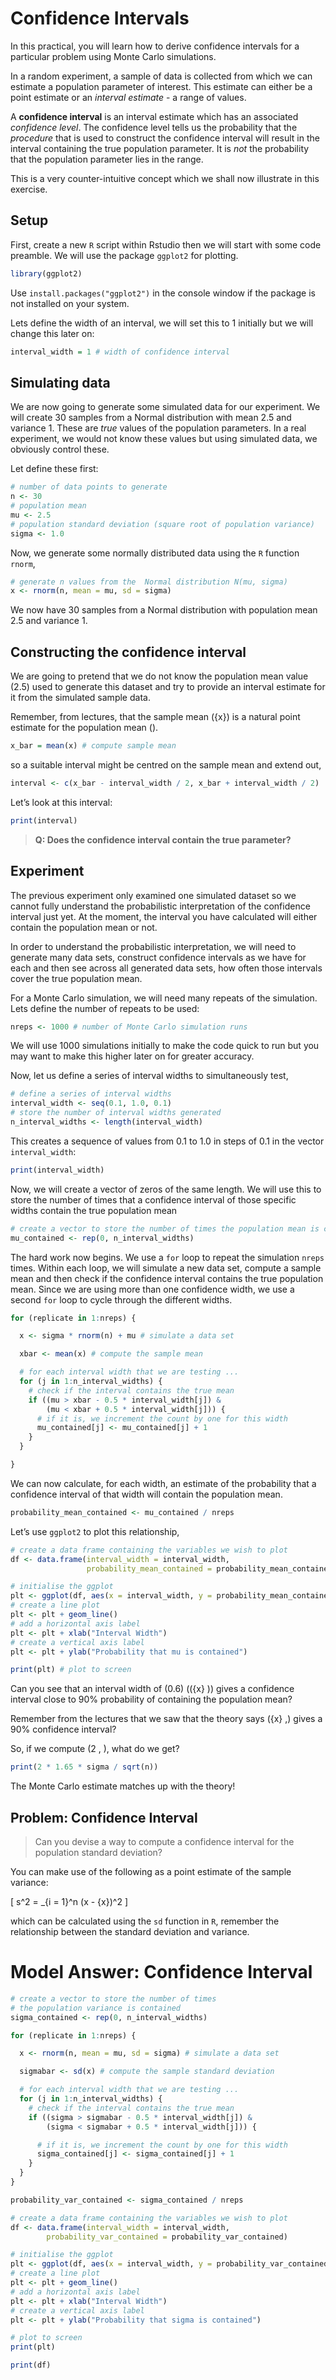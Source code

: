 # Confidence Intervals

In this practical, you will learn how to derive confidence intervals for a particular problem using Monte Carlo simulations.

In a random experiment, a sample of data is collected from which we can estimate a population parameter of interest. This estimate can either be a point estimate or an *interval estimate* - a range of values.

A **confidence interval** is an interval estimate which has an associated *confidence level*. The confidence level tells us the probability that the *procedure* that is used to construct the confidence interval will result in the interval containing the true population parameter. It is *not* the probability that the population parameter lies in the range.

This is a very counter-intuitive concept which we shall now illustrate in this exercise.

## Setup

First, create a new `R` script within Rstudio then we will start with some code preamble. We will use the package `ggplot2` for plotting.

```r
library(ggplot2)
```

Use `install.packages("ggplot2")` in the console window if the package is not installed on your system.

Lets define the width of an interval, we will set this to 1 initially but we will change this later on:

```r
interval_width = 1 # width of confidence interval
```

## Simulating data

We are now going to generate some simulated data for our experiment. We will create 30 samples from a Normal distribution with mean 2.5 and variance 1. These are *true* values of the population parameters. In a real experiment, we would not know these values but using simulated data, we obviously control these.

Let define these first:

```r
# number of data points to generate
n <- 30
# population mean
mu <- 2.5
# population standard deviation (square root of population variance)
sigma <- 1.0
```

Now, we generate some normally distributed data using the `R` function `rnorm`,

```r
# generate n values from the  Normal distribution N(mu, sigma)
x <- rnorm(n, mean = mu, sd = sigma)
```

We now have 30 samples from a Normal distribution with population mean 2.5 and variance 1.

## Constructing the confidence interval

We are going to pretend that we do not know the population mean value (2.5) used to generate this dataset and try to provide an interval estimate for it from the simulated sample data.

Remember, from lectures, that the sample mean \(\bar{x}\) is a natural point estimate for the population mean \(\mu\).

```r
x_bar = mean(x) # compute sample mean
```

so a suitable interval might be centred on the sample mean and extend out,

```r
interval <- c(x_bar - interval_width / 2, x_bar + interval_width / 2)
```

Let’s look at this interval:

```r
print(interval)
```
> **Q: Does the confidence interval contain the true parameter?**

## Experiment

The previous experiment only examined one simulated dataset so we cannot fully understand the probabilistic interpretation of the confidence interval just yet. At the moment, the interval you have calculated will either contain the population mean or not.

In order to understand the probabilistic interpretation, we will need to generate many data sets, construct confidence intervals as we have for each and then see across all generated data sets, how often those intervals cover the true population mean.

For a Monte Carlo simulation, we will need many repeats of the simulation. Lets define the number of repeats to be used:

```r
nreps <- 1000 # number of Monte Carlo simulation runs
```

We will use 1000 simulations initially to make the code quick to run but you may want to make this higher later on for greater accuracy.

Now, let us define a series of interval widths to simultaneously test,

```r
# define a series of interval widths
interval_width <- seq(0.1, 1.0, 0.1)
# store the number of interval widths generated
n_interval_widths <- length(interval_width)
```
This creates a sequence of values from 0.1 to 1.0 in steps of 0.1 in the vector `interval_width`:

```r
print(interval_width)
```

Now, we will create a vector of zeros of the same length. We will use this to store the number of times that a confidence interval of those specific widths contain the true population mean

```r
# create a vector to store the number of times the population mean is contained
mu_contained <- rep(0, n_interval_widths)
```

The hard work now begins. We use a `for` loop to repeat the simulation `nreps` times. Within each loop, we will simulate a new data set, compute a sample mean and then check if the confidence interval contains the true population mean. Since we are using more than one confidence width, we use a second `for` loop to cycle through the different widths.

```r
for (replicate in 1:nreps) {

  x <- sigma * rnorm(n) + mu # simulate a data set

  xbar <- mean(x) # compute the sample mean

  # for each interval width that we are testing ...
  for (j in 1:n_interval_widths) {
    # check if the interval contains the true mean
    if ((mu > xbar - 0.5 * interval_width[j]) &
        (mu < xbar + 0.5 * interval_width[j])) {
      # if it is, we increment the count by one for this width
      mu_contained[j] <- mu_contained[j] + 1
    }
  }

}
```

We can now calculate, for each width, an estimate of the probability that a confidence interval of that width will contain the population mean.

```r
probability_mean_contained <- mu_contained / nreps
```

Let’s use `ggplot2` to plot this relationship,

```r
# create a data frame containing the variables we wish to plot
df <- data.frame(interval_width = interval_width,
                 probability_mean_contained = probability_mean_contained)

# initialise the ggplot
plt <- ggplot(df, aes(x = interval_width, y = probability_mean_contained))
# create a line plot
plt <- plt + geom_line()
# add a horizontal axis label
plt <- plt + xlab("Interval Width")
# create a vertical axis label
plt <- plt + ylab("Probability that mu is contained")

print(plt) # plot to screen
```

Can you see that an interval width of \(0.6\) \((\bar{x} \pm 0.3)\) gives a confidence interval close to 90% probability of containing the population mean?

Remember from the lectures that we saw that the theory says \(\bar{x} \pm 1.65\,\frac{\sigma}{\sqrt{n}}\) gives a 90% confidence interval?

So, if we compute  \(2 \times 1.65\, \frac{\sigma}{\sqrt{n}}\), what do we get?

```r
print(2 * 1.65 * sigma / sqrt(n))
```

The Monte Carlo estimate matches up with the theory!

## Problem: Confidence Interval

> Can you devise a way to compute a confidence interval for the population standard deviation?

You can make use of the following as a point estimate of the sample variance:

\[
  s^2 = \frac{1}{n - 1}\sum_{i = 1}^n (x - \bar{x})^2
\]

which can be calculated using the `sd` function in `R`, remember the relationship between the standard deviation and variance.

# Model Answer: Confidence Interval {-}

```r
# create a vector to store the number of times
# the population variance is contained
sigma_contained <- rep(0, n_interval_widths)

for (replicate in 1:nreps) {

  x <- rnorm(n, mean = mu, sd = sigma) # simulate a data set

  sigmabar <- sd(x) # compute the sample standard deviation

  # for each interval width that we are testing ...
  for (j in 1:n_interval_widths) {
    # check if the interval contains the true mean
    if ((sigma > sigmabar - 0.5 * interval_width[j]) &
        (sigma < sigmabar + 0.5 * interval_width[j])) {

      # if it is, we increment the count by one for this width
      sigma_contained[j] <- sigma_contained[j] + 1
    }
  }
}

probability_var_contained <- sigma_contained / nreps

# create a data frame containing the variables we wish to plot
df <- data.frame(interval_width = interval_width,
        probability_var_contained = probability_var_contained)

# initialise the ggplot
plt <- ggplot(df, aes(x = interval_width, y = probability_var_contained))
# create a line plot
plt <- plt + geom_line()
# add a horizontal axis label
plt <- plt + xlab("Interval Width")
# create a vertical axis label
plt <- plt + ylab("Probability that sigma is contained")

# plot to screen
print(plt)

print(df)
```
